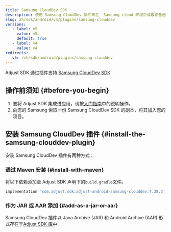 ```yaml
---
title: Samsung CloudDev SDK
description: 使用 Samsung CloudDev 插件来在  Samsung cloud 环境中读取设备信息。
slug: zh/sdk/android/v4/plugins/samsung-clouddev
versions:
   - label: v5
     value: v5
     default: true
   - label: v4
     value: v4
redirects:
   v5: /zh/sdk/android/plugins/samsung-clouddev
---
```


Adjust SDK 通过插件支持 [Samsung CloudDev SDK](https://developer.samsung.com/instant-plays/samsung-clouddev-sdk/get-started.html)

## 操作前须知 {#before-you-begin}

1. 要将 Adjust SDK 集成进应用，请按[入门指南](/zh/sdk/android)中的说明操作。
2. 向您的 Samsung 索取一份 Samsung CloudDev SDK 的副本，将其加入您的项目。

## 安装 Samsung CloudDev 插件 {#install-the-samsung-clouddev-plugin}

安装 Samsung CloudDev 插件有两种方式：

### 通过 Maven 安装 {#install-with-maven}

将以下依赖添加至 Adjust SDK 声明下的`build.gradle`文件。

<CodeBlock title="build.gradle">

```groovy
implementation 'com.adjust.sdk:adjust-android-samsung-clouddev:4.38.3'
```

</CodeBlock>

### 作为 JAR 或 AAR 添加 {#add-as-a-jar-or-aar}

Samsung CloudDev 插件以 Java Archive \(JAR\) 和 Android Archive \(AAR\) 形式存在于[Adjust SDK 库](https://github.com/adjust/android_sdk/releases/latest)中
